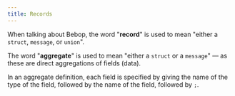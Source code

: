 ```yaml
---
title: Records
---
```


When talking about Bebop, the word "**record**" is used to mean "either a `struct`, `message`, or `union`".

The word "**aggregate**" is used to mean "either a `struct` or a `message`" — as these are direct aggregations of fields (data).

In an aggregate definition, each field is specified by giving the name of the type of the field, followed by the name of the field, followed by `;`.